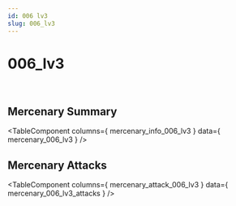 ```yaml
---
id: 006 lv3
slug: 006_lv3
---
```



# 006_lv3

<div style = {{ display: "flex" }}>
    <Image img={require('@site/static/img/mercenaries/illust/thum_char_view_n_006.jpg')}/>
    <Image img={require('@site/static/img/mercenaries/illust/thum_char_view_o_006.jpg')}/>
</div>

## Mercenary Summary

<TableComponent
  columns={ mercenary_info_006_lv3 }
  data={ mercenary_006_lv3 }
/>

## Mercenary Attacks

<TableComponent
  columns={ mercenary_attack_006_lv3 }
  data={ mercenary_006_lv3_attacks }
/>